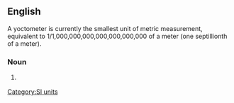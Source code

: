 ==English==
A yoctometer is currently the smallest unit of metric measurement, equivalent to 1/1,000,000,000,000,000,000,000 of a meter (one septillionth of a meter).
===Noun===
{{en-noun}}

# {{US}} {{alternative spelling of|[[yoctometre]]}}
<!--Put translations, etc, at "yoctometre"-->

[[Category:SI units]]